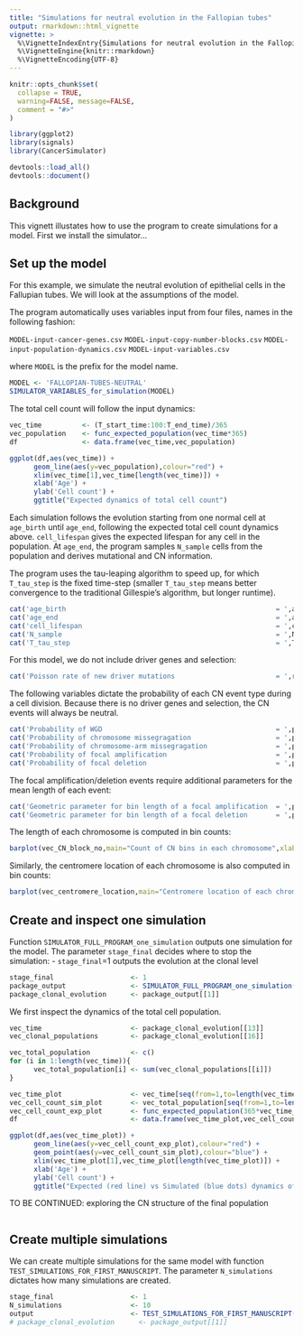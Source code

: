 ```yaml
---
title: "Simulations for neutral evolution in the Fallopian tubes"
output: rmarkdown::html_vignette
vignette: >
  %\VignetteIndexEntry{Simulations for neutral evolution in the Fallopian tubes}
  %\VignetteEngine{knitr::rmarkdown}
  %\VignetteEncoding{UTF-8}
---
```


```r
knitr::opts_chunk$set(
  collapse = TRUE,
  warning=FALSE, message=FALSE,
  comment = "#>"
)
```

```r
library(ggplot2)
library(signals)
library(CancerSimulator)
```

```r
devtools::load_all()
devtools::document()
```

## Background
This vignett illustates how to use the program to create simulations for a model.
First we install the simulator...


## Set up the model
For this example, we simulate the neutral evolution of epithelial cells in the Fallupian tubes. We will look at the assumptions of the model.

The program automatically uses variables input from four files, names in the following fashion:

`MODEL-input-cancer-genes.csv`
`MODEL-input-copy-number-blocks.csv`
`MODEL-input-population-dynamics.csv`
`MODEL-input-variables.csv`

where `MODEL` is the prefix for the model name.

```r
MODEL <- 'FALLOPIAN-TUBES-NEUTRAL'
SIMULATOR_VARIABLES_for_simulation(MODEL)
```

The total cell count will follow the input dynamics:

```r
vec_time          <- (T_start_time:100:T_end_time)/365
vec_population    <- func_expected_population(vec_time*365)
df                <- data.frame(vec_time,vec_population)

ggplot(df,aes(vec_time)) +
      geom_line(aes(y=vec_population),colour="red") +
      xlim(vec_time[1],vec_time[length(vec_time)]) +
      xlab('Age') +
      ylab('Cell count') +
      ggtitle("Expected dynamics of total cell count")
```

Each simulation follows the evolution starting from one normal cell at `age_birth` until `age_end`, following the expected total cell count dynamics above. `cell_lifespan` gives the expected lifespan for any cell in the population. At `age_end`, the program samples `N_sample` cells from the population and derives mutational and CN information.

The program uses the tau-leaping algorithm to speed up, for which `T_tau_step` is the fixed time-step (smaller `T_tau_step` means better convergence to the traditional Gillespie's algorithm, but longer runtime).

```r
cat('age_birth                                                    = ',age_birth,'(years)\n')
cat('age_end                                                      = ',age_end,'(years)\n')
cat('cell_lifespan                                                = ',cell_lifespan,'(days)\n')
cat('N_sample                                                     = ',N_sample,'(years)\n')
cat('T_tau_step                                                   = ',T_tau_step,'(days)\n')
```

For this model, we do not include driver genes and selection:

```r
cat('Poisson rate of new driver mutations                         = ',rate_driver,'\n')

```

The following variables dictate the probability of each CN event type during a cell division. Because there is no driver genes and selection, the CN events will always be neutral.

```r
cat('Probability of WGD                                           = ',prob_CN_whole_genome_duplication,'\n')
cat('Probability of chromosome missegragation                     = ',prob_CN_missegregation,'\n')
cat('Probability of chromosome-arm missegragation                 = ',prob_CN_chrom_arm_missegregation,'\n')
cat('Probability of focal amplification                           = ',prob_CN_focal_amplification,'\n')
cat('Probability of focal deletion                                = ',prob_CN_focal_deletion,'\n')
```

The focal amplification/deletion events require additional parameters for the mean length of each event:

```r
cat('Geometric parameter for bin length of a focal amplification  = ',prob_CN_focal_amplified_length,'\n')
cat('Geometric parameter for bin length of a focal deletion       = ',prob_CN_focal_deletion_length,'\n')
```

The length of each chromosome is computed in bin counts:

```r
barplot(vec_CN_block_no,main="Count of CN bins in each chromosome",xlab="Chromosome",names.arg=c(1:N_chromosomes))
```

Similarly, the centromere location of each chromosome is also computed in bin counts:

```r
barplot(vec_centromere_location,main="Centromere location of each chromosome",xlab="Chromosome",names.arg=c(1:N_chromosomes))
```

## Create and inspect one simulation
Function `SIMULATOR_FULL_PROGRAM_one_simulation` outputs one simulation for the model. The parameter `stage_final` decides where to stop the simulation:
- `stage_final`=1 outputs the evolution at the clonal level

```r
stage_final                   <- 1
package_output                <- SIMULATOR_FULL_PROGRAM_one_simulation(MODEL,stage_final)
package_clonal_evolution      <- package_output[[1]]
```

We first inspect the dynamics of the total cell population.

```r
vec_time                      <- package_clonal_evolution[[13]]
vec_clonal_populations        <- package_clonal_evolution[[16]]

vec_total_population          <- c()
for (i in 1:length(vec_time)){
      vec_total_population[i] <- sum(vec_clonal_populations[[i]])
}

vec_time_plot                 <- vec_time[seq(from=1,to=length(vec_time),by=100)]/365
vec_cell_count_sim_plot       <- vec_total_population[seq(from=1,to=length(vec_time),by=100)]
vec_cell_count_exp_plot       <- func_expected_population(365*vec_time_plot)
df                            <- data.frame(vec_time_plot,vec_cell_count_sim_plot,vec_cell_count_exp_plot)

ggplot(df,aes(vec_time_plot)) +
      geom_line(aes(y=vec_cell_count_exp_plot),colour="red") +
      geom_point(aes(y=vec_cell_count_sim_plot),colour="blue") +
      xlim(vec_time_plot[1],vec_time_plot[length(vec_time_plot)]) +
      xlab('Age') +
      ylab('Cell count') +
      ggtitle("Expected (red line) vs Simulated (blue dots) dynamics of total cell count")
```

TO BE CONTINUED: exploring the CN structure of the final population

```r

```



## Create multiple simulations
We can create multiple simulations for the same model with function `TEST_SIMULATIONS_FOR_FIRST_MANUSCRIPT`. The parameter `N_simulations` dictates how many simulations are created.

```r
stage_final                   <- 1
N_simulations                 <- 10
output                        <- TEST_SIMULATIONS_FOR_FIRST_MANUSCRIPT(MODEL,stage_final,N_simulations)
# package_clonal_evolution      <- package_output[[1]]
```
